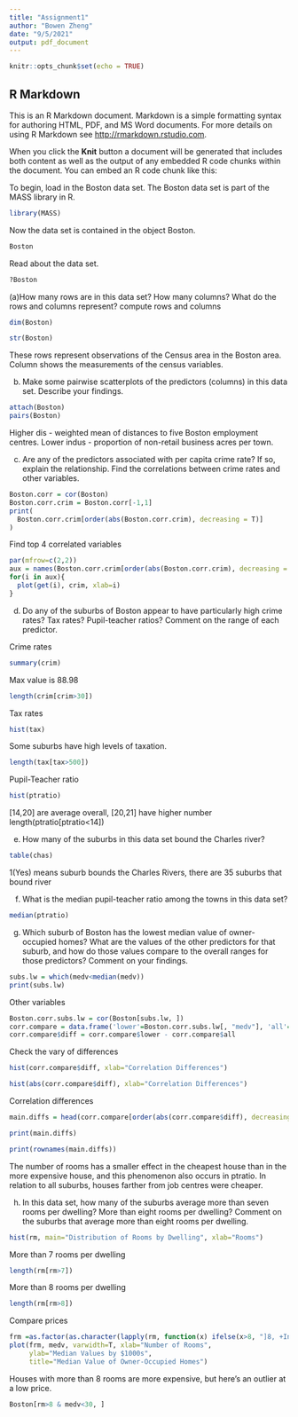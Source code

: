 ---
title: "Assignment1"
author: "Bowen Zheng"
date: "9/5/2021"
output: pdf_document
---

```{r setup, include=FALSE}
knitr::opts_chunk$set(echo = TRUE)
```

## R Markdown

This is an R Markdown document. Markdown is a simple formatting syntax for authoring HTML, PDF, and MS Word documents. For more details on using R Markdown see <http://rmarkdown.rstudio.com>.

When you click the **Knit** button a document will be generated that includes both content as well as the output of any embedded R code chunks within the document. You can embed an R code chunk like this:



To begin, load in the Boston data set. The Boston data set is
part of the MASS library in R.
```{r}
library(MASS)
```
Now the data set is contained in the object Boston.
```{r}
Boston
```
Read about the data set.
```{r}
?Boston
```
(a)How many rows are in this data set? How many columns? 
  What do the rows and columns represent?
compute rows and columns
```{r}
dim(Boston)
```
```{r}
str(Boston)
```
These rows represent observations of the Census area in the Boston area. 
Column shows the measurements of the census variables.

(b) Make some pairwise scatterplots of the predictors (columns) in
this data set. Describe your findings.
```{r}
attach(Boston)
pairs(Boston)
```
Higher dis - weighted mean of distances to five Boston employment centres.
Lower indus - proportion of non-retail business acres per town.


(c) Are any of the predictors associated with per capita crime rate?
  If so, explain the relationship.
Find the correlations between crime rates and other variables.
```{r}
Boston.corr = cor(Boston)
Boston.corr.crim = Boston.corr[-1,1]
print(
  Boston.corr.crim[order(abs(Boston.corr.crim), decreasing = T)]
)
```

Find top 4 correlated variables
```{r}
par(mfrow=c(2,2))
aux = names(Boston.corr.crim[order(abs(Boston.corr.crim), decreasing = T)][1:4])
for(i in aux){
  plot(get(i), crim, xlab=i)
}
```

(d) Do any of the suburbs of Boston appear to have particularly
high crime rates? Tax rates? Pupil-teacher ratios? Comment on
the range of each predictor.

Crime rates
```{r}
summary(crim)
```
Max value is 88.98
```{r}
length(crim[crim>30])
```

Tax rates
```{r}
hist(tax)
```
Some suburbs have high levels of taxation.
```{r}
length(tax[tax>500])
```
Pupil-Teacher ratio
```{r}
hist(ptratio)
```
[14,20] are average overall, [20,21] have higher number
length(ptratio[ptratio<14])

(e) How many of the suburbs in this data set bound the Charles
river?
```{r}  
table(chas)
```
1(Yes) means suburb bounds the Charles Rivers, 
there are 35 suburbs that bound river

(f) What is the median pupil-teacher ratio among the towns in this
data set?
```{r}   
median(ptratio)
```
(g) Which suburb of Boston has the lowest median value of owner-occupied
homes? What are the values of the other predictors
for that suburb, and how do those values compare to the overall
ranges for those predictors? Comment on your findings.

```{r} 
subs.lw = which(medv<median(medv))
print(subs.lw)
```
 Other variables
```{r} 
Boston.corr.subs.lw = cor(Boston[subs.lw, ])
corr.compare = data.frame('lower'=Boston.corr.subs.lw[, "medv"], 'all'=Boston.corr[, "medv"])
corr.compare$diff = corr.compare$lower - corr.compare$all
```
Check the vary of differences
```{r} 
hist(corr.compare$diff, xlab="Correlation Differences")
```
```{r} 
hist(abs(corr.compare$diff), xlab="Correlation Differences")
```
Correlation differences
```{r} 
main.diffs = head(corr.compare[order(abs(corr.compare$diff), decreasing = T), ], 5)

print(main.diffs)
```

```{r} 
print(rownames(main.diffs))
```
The number of rooms has a smaller effect in the cheapest house than in the more expensive house, 
and this phenomenon also occurs in ptratio. In relation to all suburbs, 
houses farther from job centres were cheaper.

(h) In this data set, how many of the suburbs average more than
seven rooms per dwelling? More than eight rooms per dwelling?
  Comment on the suburbs that average more than eight rooms
per dwelling.

```{r}
hist(rm, main="Distribution of Rooms by Dwelling", xlab="Rooms")
```
More than 7 rooms per dwelling
```{r}
length(rm[rm>7])
```
More than 8 rooms per dwelling
```{r}
length(rm[rm>8])
```
Compare prices
```{r}
frm =as.factor(as.character(lapply(rm, function(x) ifelse(x>8, "]8, +Inf[", ifelse(x>7,"]7,8]","[0,7]")))))
plot(frm, medv, varwidth=T, xlab="Number of Rooms", 
     ylab="Median Values by $1000s",
     title="Median Value of Owner-Occupied Homes")
```
Houses with more than 8 rooms are more expensive, but here's an outlier at a low price.
```{r}
Boston[rm>8 & medv<30, ]
```
